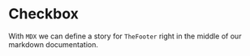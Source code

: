 
<Meta title="MDX|Footer" component={TheFooter} />

# Checkbox

With `MDX` we can define a story for `TheFooter` right in the middle of our
markdown documentation.

<Preview>
  <Story name="Just Footer">
    <TheFooter />
  </Story>
</Preview>